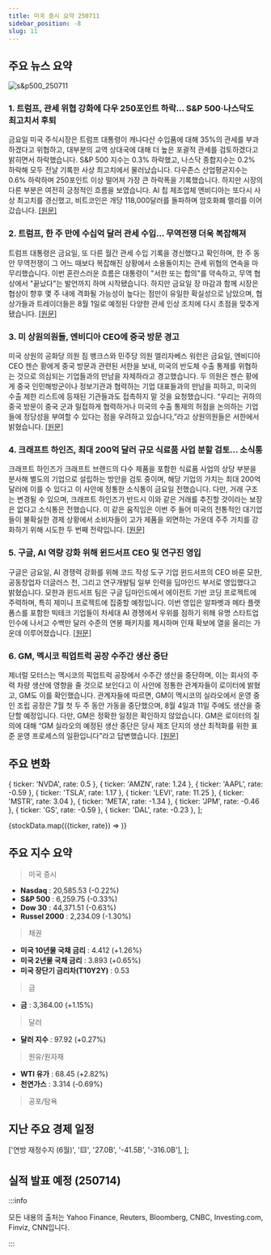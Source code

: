 ```yaml
---
title: 미국 증시 요약 250711
sidebar_position: -8
slug: 11
---
```


## 주요 뉴스 요약

![s&p500_250711](/map/250711.png)

### 1. **트럼프, 관세 위협 강화에 다우 250포인트 하락... S&P 500·나스닥도 최고치서 후퇴**

금요일 미국 주식시장은 트럼프 대통령이 캐나다산 수입품에 대해 35%의 관세를 부과하겠다고 위협하고, 대부분의 교역 상대국에 대해 더 높은 포괄적 관세를 검토하겠다고 밝히면서 하락했습니다. S&P 500 지수는 0.3% 하락했고, 나스닥 종합지수는 0.2% 하락해 모두 전날 기록한 사상 최고치에서 물러났습니다. 다우존스 산업평균지수는 0.6% 하락하며 250포인트 이상 떨어져 가장 큰 하락폭을 기록했습니다. 하지만 시장의 다른 부분은 여전히 긍정적인 흐름을 보였습니다. AI 칩 제조업체 엔비디아는 또다시 사상 최고치를 경신했고, 비트코인은 개당 118,000달러를 돌파하며 암호화폐 랠리를 이어갔습니다. [[원문]](https://finance.yahoo.com/news/live/stock-market-today-dow-falls-250-points-sp-500-nasdaq-retreat-from-record-as-trump-escalates-tariff-threats-200042843.html)

### 2. **트럼프, 한 주 만에 수십억 달러 관세 수입... 무역전쟁 더욱 복잡해져**

트럼프 대통령은 금요일, 또 다른 월간 관세 수입 기록을 경신했다고 확인하며, 한 주 동안 무역전쟁이 그 어느 때보다 복잡해진 상황에서 소용돌이치는 관세 위협의 연속을 마무리했습니다. 이번 혼란스러운 흐름은 대통령이 "서한 또는 합의"를 약속하고, 무역 협상에서 "끝났다"는 발언까지 하며 시작됐습니다. 하지만 금요일 장 마감과 함께 시장은 협상이 향후 몇 주 내에 격화될 가능성이 높다는 점만이 유일한 확실성으로 남았으며, 협상가들과 트레이더들은 8월 1일로 예정된 다양한 관세 인상 조치에 다시 초점을 맞추게 됐습니다. [[원문]](https://finance.yahoo.com/news/trump-ends-whirlwind-week-with-billions-in-new-tariff-revenue-and-a-more-complicated-trade-war-195745056.html)

### 3. **미 상원의원들, 엔비디아 CEO에 중국 방문 경고**

미국 상원의 공화당 의원 짐 뱅크스와 민주당 의원 엘리자베스 워런은 금요일, 엔비디아 CEO 젠슨 황에게 중국 방문과 관련된 서한을 보내, 미국의 반도체 수출 통제를 위협하는 것으로 의심되는 기업들과의 만남을 자제하라고 경고했습니다. 두 의원은 젠슨 황에게 중국 인민해방군이나 정보기관과 협력하는 기업 대표들과의 만남을 피하고, 미국의 수출 제한 리스트에 등재된 기관들과도 접촉하지 말 것을 요청했습니다. “우리는 귀하의 중국 방문이 중국 군과 밀접하게 협력하거나 미국의 수출 통제의 허점을 논의하는 기업들에 정당성을 부여할 수 있다는 점을 우려하고 있습니다,”라고 상원의원들은 서한에서 밝혔습니다. [[원문]](https://www.reuters.com/world/china/us-senators-warn-nvidia-ceo-about-upcoming-china-trip-2025-07-11/)

### 4. **크래프트 하인즈, 최대 200억 달러 규모 식료품 사업 분할 검토... 소식통**

크래프트 하인즈가 크래프트 브랜드의 다수 제품을 포함한 식료품 사업의 상당 부분을 분사해 별도의 기업으로 설립하는 방안을 검토 중이며, 해당 기업의 가치는 최대 200억 달러에 이를 수 있다고 이 사안에 정통한 소식통이 금요일 전했습니다. 다만, 거래 구조는 변경될 수 있으며, 크래프트 하인즈가 반드시 이와 같은 거래를 추진할 것이라는 보장은 없다고 소식통은 전했습니다. 이 같은 움직임은 이번 주 들어 미국의 전통적인 대기업들이 불확실한 경제 상황에서 소비자들이 고가 제품을 외면하는 가운데 주주 가치를 강화하기 위해 시도한 두 번째 전략입니다. [[원문]](https://www.reuters.com/en/kraft-heinz-prepares-spinoff-wsj-reports-2025-07-11/)

### 5. **구글, AI 역량 강화 위해 윈드서프 CEO 및 연구진 영입**

구글은 금요일, AI 경쟁력 강화를 위해 코드 작성 도구 기업 윈드서프의 CEO 바룬 모한, 공동창업자 더글러스 천, 그리고 연구개발팀 일부 인력을 딥마인드 부서로 영입했다고 밝혔습니다. 모한과 윈드서프 팀은 구글 딥마인드에서 에이전트 기반 코딩 프로젝트에 주력하며, 특히 제미니 프로젝트에 집중할 예정입니다. 이번 영입은 알파벳과 메타 플랫폼스를 포함한 빅테크 기업들이 차세대 AI 경쟁에서 우위를 점하기 위해 유명 스타트업 인수에 나서고 수백만 달러 수준의 연봉 패키지를 제시하며 인재 확보에 열을 올리는 가운데 이루어졌습니다. [[원문]](https://www.reuters.com/business/autos-transportation/gm-pickup-truck-plant-mexico-pauses-output-several-weeks-2025-07-11/)

### 6. **GM, 멕시코 픽업트럭 공장 수주간 생산 중단**

제너럴 모터스는 멕시코의 픽업트럭 공장에서 수주간 생산을 중단하며, 이는 회사의 주력 차량 생산에 영향을 줄 것으로 보인다고 이 사안에 정통한 관계자들이 로이터에 밝혔고, GM도 이를 확인했습니다. 관계자들에 따르면, GM이 멕시코의 실라오에서 운영 중인 조립 공장은 7월 첫 두 주 동안 가동을 중단했으며, 8월 4일과 11일 주에도 생산을 중단할 예정입니다. 다만, GM은 정확한 일정은 확인하지 않았습니다. GM은 로이터의 질의에 대해 “GM 실라오의 예정된 생산 중단은 당사 제조 단지의 생산 최적화를 위한 표준 운영 프로세스의 일환입니다”라고 답변했습니다. [[원문]](https://www.reuters.com/business/google-hires-windsurf-ceo-researchers-advance-ai-ambitions-2025-07-11/)

## 주요 변화

  { ticker: 'NVDA', rate: 0.5 },
  { ticker: 'AMZN', rate: 1.24 },
  { ticker: 'AAPL', rate: -0.59 },
  { ticker: 'TSLA', rate: 1.17 },
  { ticker: 'LEVI', rate: 11.25 },
  { ticker: 'MSTR', rate: 3.04 },
  { ticker: 'META', rate: -1.34 },
  { ticker: 'JPM', rate: -0.46 },
  { ticker: 'GS', rate: -0.59 },
  { ticker: 'DAL', rate: -0.23 },
];

{stockData.map(({ticker, rate}) => <StockCardMini key={ticker} ticker={ticker} rate={rate}></StockCardMini>)}

## 주요 지수 요약

> 미국 증시

- **Nasdaq** : 20,585.53 (-0.22%)
- **S&P 500** : 6,259.75 (-0.33%)
- **Dow 30** : 44,371.51 (-0.63%)
- **Russel 2000** : 2,234.09 (-1.30%)

> 채권

- **미국 10년물 국채 금리** : 4.412 (+1.26%)
- **미국 2년물 국채 금리** : 3.893 (+0.65%)
- **미국 장단기 금리차(T10Y2Y)** : 0.53

> 금

- **금** : 3,364.00 (+1.15%)

> 달러

- **달러 지수** : 97.92 (+0.27%)

> 원유/원자재

- **WTI 유가** : 68.45 (+2.82%)
- **천연가스** : 3.314 (-0.69%)

> 공포/탐욕

<FearAndGreed fearAndGreedIndex={75} vix={16.4} vixRate={3.93} />

## 지난 주요 경제 일정

  ['연방 재정수지 (6월)', '🟨', '27.0B', '-41.5B', '-316.0B'],
];

<EconomicCalendar data={eventsData} />

## 실적 발표 예정 (250714)


<EarningsBoard stocksBMO={stocksBMO} />

:::info

모든 내용의 출처는 Yahoo Finance, Reuters, Bloomberg, CNBC, Investing.com, Finviz, CNN입니다.

:::
